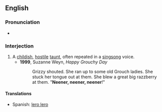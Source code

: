 ==English==
===Pronunciation===
*{{audio|en-us-neener.ogg|Audio (US)}}

===Interjection===
{{en-intj}}
# A [[childish]], [[hostile]] [[taunt]], often repeated in a [[singsong]] voice.
#*'''1999''', Suzanne Weyn, ''Happy Grouchy Day''
#*:Grizzy shouted. She ran up to some old Grouch ladies. She stuck her tongue out at them. She blew a great big razzberry at them. "'''Neener, neener, neener'''!"
====Translations====
{{trans-top|a hostile taunt}}
{{trans-mid}}
*Spanish: [[lero lero]]
{{trans-bot}}